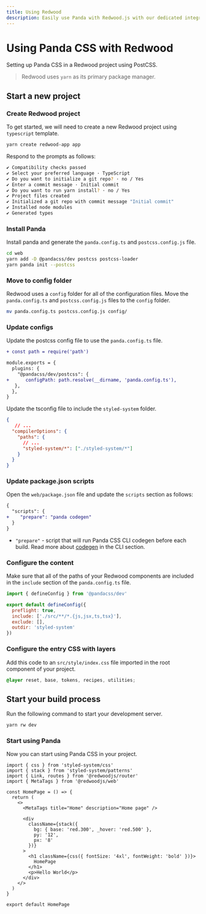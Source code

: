 ```yaml
---
title: Using Redwood
description: Easily use Panda with Redwood.js with our dedicated integration.
---
```


# Using Panda CSS with Redwood

Setting up Panda CSS in a Redwood project using PostCSS.

> Redwood uses `yarn` as its primary package manager.

## Start a new project

<Steps>

### Create Redwood project

To get started, we will need to create a new Redwood project using `typescript` template.

```bash
yarn create redwood-app app
```

Respond to the prompts as follows:

```bash
✔ Compatibility checks passed
✔ Select your preferred language · TypeScript
✔ Do you want to initialize a git repo? · no / Yes
✔ Enter a commit message · Initial commit
✔ Do you want to run yarn install? · no / Yes
✔ Project files created
✔ Initialized a git repo with commit message "Initial commit"
✔ Installed node modules
✔ Generated types
```

### Install Panda

Install panda and generate the `panda.config.ts` and `postcss.config.js` file.

```bash
cd web
yarn add -D @pandacss/dev postcss postcss-loader
yarn panda init --postcss
```

### Move to config folder

Redwood uses a `config` folder for all of the configuration files. Move the `panda.config.ts` and `postcss.config.js` files to the `config` folder.

```bash
mv panda.config.ts postcss.config.js config/
```

### Update configs

Update the postcss config file to use the `panda.config.ts` file.

```diff filename="web/config/postcss.config.js"
+ const path = require('path')

module.exports = {
  plugins: {
    "@pandacss/dev/postcss": {
+      configPath: path.resolve(__dirname, 'panda.config.ts'),
   },
  },
}
```

Update the tsconfig file to include the `styled-system` folder.

```json {6} filename="web/tsconfig.json"
{
   // ...
  "compilerOptions": {
    "paths": {
      // ...
      "styled-system/*": ["./styled-system/*"]
    }
  }
}
```

### Update package.json scripts

Open the `web/package.json` file and update the `scripts` section as follows:

```diff {3} filename="web/package.json"
{
  "scripts": {
+    "prepare": "panda codegen"
  }
}
```

- `"prepare"` - script that will run Panda CSS CLI codegen before each build. Read more about [codegen](/docs/references/cli#panda-codegen) in the CLI section.

### Configure the content

Make sure that all of the paths of your Redwood components are included in the `include` section of the `panda.config.ts` file.

```js {5} filename="web/config/panda.config.ts"
import { defineConfig } from '@pandacss/dev'

export default defineConfig({
  preflight: true,
  include: ['./src/**/*.{js,jsx,ts,tsx}'],
  exclude: [],
  outdir: 'styled-system'
})
```

### Configure the entry CSS with layers

Add this code to an `src/style/index.css` file imported in the root component of your project.

```css filename="web/src/index.css"
@layer reset, base, tokens, recipes, utilities;
```

## Start your build process

Run the following command to start your development server.

```bash
yarn rw dev
```

### Start using Panda

Now you can start using Panda CSS in your project.

```tsx filename="web/src/pages/HomePage/HomePage.tsx"
import { css } from 'styled-system/css'
import { stack } from 'styled-system/patterns'
import { Link, routes } from '@redwoodjs/router'
import { MetaTags } from '@redwoodjs/web'

const HomePage = () => {
  return (
    <>
      <MetaTags title="Home" description="Home page" />

      <div
        className={stack({
          bg: { base: 'red.300', _hover: 'red.500' },
          py: '12',
          px: '8'
        })}
      >
        <h1 className={css({ fontSize: '4xl', fontWeight: 'bold' })}>
          HomePage
        </h1>
        <p>Hello World</p>
      </div>
    </>
  )
}

export default HomePage
```

</Steps>
